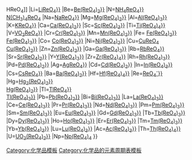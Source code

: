{{周期表框架|[[高铼酸盐]]|高铼酸盐
|H=[[高铼酸{{!}}HReO<sub>4</sub>]]
|Li=[[高铼酸锂{{!}}{{nowrap|LiReO<sub>4</sub>}}]]
|Be=[[高铼酸铍{{!}}{{nowrap|Be(ReO<sub>4</sub>)<sub>2</sub>}}]]
|N=[[高铼酸铵{{!}}{{nowrap|NH<sub>4</sub>ReO<sub>4</sub>}}]]</br>[[高铼酸四甲基铵|N(CH<sub>3</sub>)<sub>4</sub>ReO<sub>4</sub>]]
|Na=[[高铼酸钠{{!}}{{nowrap|NaReO<sub>4</sub>}}]]
|Mg=[[高铼酸镁{{!}}{{nowrap|Mg(ReO<sub>4</sub>)<sub>2</sub>}}]]
|Al=[[高铼酸铝{{!}}{{nowrap|Al(ReO<sub>4</sub>)<sub>3</sub>}}]]
|K=[[高铼酸钾{{!}}{{nowrap|KReO<sub>4</sub>}}]]
|Ca=[[高铼酸钙{{!}}{{nowrap|Ca(ReO<sub>4</sub>)<sub>2</sub>}}]]
|Sc=[[高铼酸钪{{!}}{{nowrap|Sc(ReO<sub>4</sub>)<sub>3</sub>}}]]
|Ti=[[高铼酸钛{{!}}{{nowrap|Ti(ReO<sub>4</sub>)<sub>4</sub>}}]]
|V=[[高铼酸钒酰{{!}}{{nowrap|VO<sub>2</sub>ReO<sub>4</sub>}}]]
|Cr=[[高铼酸铬{{!}}{{nowrap|Cr(ReO<sub>4</sub>)<sub>3</sub>}}]]
|Mn=[[高铼酸锰{{!}}{{nowrap|Mn(ReO<sub>4</sub>)<sub>2</sub>}}]]
|Fe= [[高铼酸亚铁{{!}}{{nowrap|Fe(ReO<sub>4</sub>)<sub>2</sub>}}]]<br />[[高铼酸铁{{!}}{{nowrap|Fe(ReO<sub>4</sub>)<sub>3</sub>}}]]
|Co= [[高铼酸钴{{!}}{{nowrap|Co(ReO<sub>4</sub>)<sub>2</sub>}}]]
|Ni=[[高铼酸镍{{!}}{{nowrap|Ni(ReO<sub>4</sub>)<sub>2</sub>}}]]
|Cu=[[高铼酸亚铜|CuReO<sub>4</sub>]]<br>[[高铼酸铜{{!}}{{nowrap|Cu(ReO<sub>4</sub>)<sub>2</sub>}}]]
|Zn=[[高铼酸锌{{!}}{{nowrap|Zn(ReO<sub>4</sub>)<sub>2</sub>}}]]
|Ga=[[高铼酸镓{{!}}{{nowrap|Ga(ReO<sub>4</sub>)<sub>3</sub>}}]]
|Rb=[[高铼酸铷{{!}}{{nowrap|RbReO<sub>4</sub><sub></sub>}}]]
|Sr=[[高铼酸锶{{!}}{{nowrap|Sr(ReO<sub>4</sub>)<sub>2</sub>}}]]
|Y=[[高铼酸钇{{!}}{{nowrap|Y(ReO<sub>4</sub>)<sub>3</sub>}}]]
|Zr=[[高铼酸锆{{!}}{{nowrap|Zr(ReO<sub>4</sub>)<sub>4</sub>}}]]
|Rh=[[高铼酸铑{{!}}{{nowrap|Rh(ReO<sub>4</sub>)<sub>3</sub>}}]]
|Pd=[[高铼酸钯{{!}}{{nowrap|Pd(ReO<sub>4</sub>)<sub>2</sub>}}]]
|Ag=[[高铼酸银{{!}}{{nowrap|AgReO<sub>4</sub>}}]]
|Cd=[[高铼酸镉{{!}}{{nowrap|Cd(ReO<sub>4</sub>)<sub>2</sub>}}]]
|In=[[高铼酸铟{{!}}{{nowrap|In(ReO<sub>4</sub>)<sub>3</sub>}}]]
|Cs=[[高铼酸铯{{!}}{{nowrap|CsReO<sub>4</sub>}}]]
|Ba=[[高铼酸钡{{!}}{{nowrap|Ba(ReO<sub>4</sub>)<sub>2</sub>}}]]
|Hf=[[高铼酸铪{{!}}{{nowrap|Hf(ReO<sub>4</sub>)<sub>4</sub>}}]]
|Re=[[高铼酸盐{{!}}{{nowrap|ReO<sub>4</sub><sup>-</sup>}}]]
|Hg=[[高铼酸亚汞{{!}}{{nowrap|Hg<sub>2</sub>(ReO<sub>4</sub>)<sub>2</sub>}}]]<br />[[高铼酸汞{{!}}{{nowrap|Hg(ReO<sub>4</sub>)<sub>2</sub>}}]]
|Tl=[[高铼酸亚铊{{!}}{{nowrap|TlReO<sub>4</sub>}}]]<br />[[高铼酸铊{{!}}{{nowrap|Tl(ReO<sub>4</sub>)<sub>3</sub>}}]]
|Pb=[[高铼酸铅{{!}}{{nowrap|Pb(ReO<sub>4</sub>)<sub>2</sub>}}]]
|Bi=[[高铼酸铋{{!}}{{nowrap|Bi(ReO<sub>4</sub>)<sub>3</sub>}}]]
|La=[[高铼酸镧{{!}}{{nowrap|La(ReO<sub>4</sub>)<sub>3</sub>}}]]
|Ce=[[高铼酸铈{{!}}{{nowrap|Ce(ReO<sub>4</sub>)<sub>3</sub>}}]]
|Pr=[[高铼酸镨{{!}}{{nowrap|Pr(ReO<sub>4</sub>)<sub>3</sub>}}]]
|Nd=[[高铼酸钕{{!}}{{nowrap|Nd(ReO<sub>4</sub>)<sub>3</sub>}}]]
|Pm=[[高铼酸钷{{!}}{{nowrap|Pm(ReO<sub>4</sub>)<sub>3</sub>}}]]
|Sm=[[高铼酸釤{{!}}{{nowrap|Sm(ReO<sub>4</sub>)<sub>3</sub>}}]]
|Eu=[[高铼酸铕{{!}}{{nowrap|Eu(ReO<sub>4</sub>)<sub>3</sub>}}]]
|Gd=[[高铼酸钆{{!}}{{nowrap|Gd(ReO<sub>4</sub>)<sub>3</sub>}}]]
|Tb=[[高铼酸铽{{!}}{{nowrap|Tb(ReO<sub>4</sub>)<sub>3</sub>}}]]
|Dy=[[高铼酸镝{{!}}{{nowrap|Dy(ReO<sub>4</sub>)<sub>3</sub>}}]]
|Ho=[[高铼酸钬{{!}}{{nowrap|Ho(ReO<sub>4</sub>)<sub>3</sub>}}]]
|Er=[[高铼酸铒{{!}}{{nowrap|Er(ReO<sub>4</sub>)<sub>3</sub>}}]]
|Tm=[[高铼酸铥{{!}}{{nowrap|Tm(ReO<sub>4</sub>)<sub>3</sub>}}]]
|Yb=[[高铼酸镱{{!}}{{nowrap|Yb(ReO<sub>4</sub>)<sub>3</sub>}}]]
|Lu=[[高铼酸镥{{!}}{{nowrap|Lu(ReO<sub>4</sub>)<sub>3</sub>}}]]
|Ac=[[高铼酸锕{{!}}{{nowrap|Ac(ReO<sub>4</sub>)<sub>3</sub>}}]]
|Th=[[高铼酸钍{{!}}{{nowrap|Th(ReO<sub>4</sub>)<sub>4</sub>}}]]
|U=[[高铼酸铀酰{{!}}{{nowrap|UO<sub>2</sub>(ReO<sub>4</sub>)<sub>2</sub>}}]]
|Np=[[高铼酸镎(IV)|Np(ReO<sub>4</sub>)<sub>4</sub>]]
}}<noinclude>
[[Category:高铼酸盐| ]]
[[Category:化学品模板]]
[[Category:化学品的元素周期表模板]]
</noinclude>